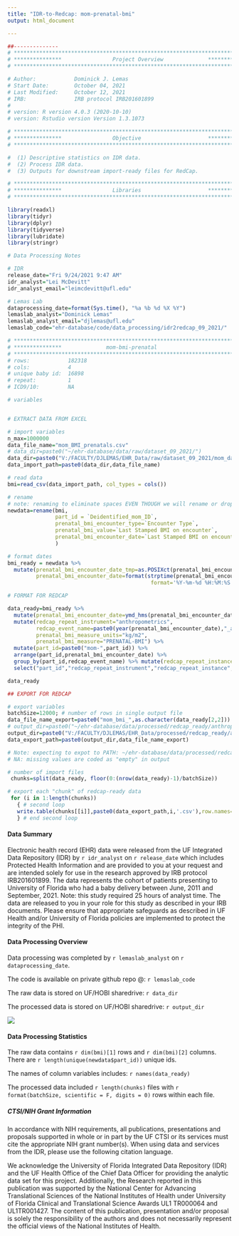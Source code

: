 ```yaml
---
title: "IDR-to-Redcap: mom-prenatal-bmi"
output: html_document

---
```


```r
##-------------- 
# **************************************************************************** #
# ***************                Project Overview              *************** #
# **************************************************************************** #

# Author:            Dominick J. Lemas 
# Start Date:        October 04, 2021 
# Last Modified:     October 12, 2021 
# IRB:               IRB protocol IRB201601899 
#                    
# version: R version 4.0.3 (2020-10-10)
# version: Rstudio version Version 1.3.1073 

# **************************************************************************** #
# ***************                Objective                     *************** #
# **************************************************************************** #

#  (1) Descriptive statistics on IDR data. 
#  (2) Process IDR data. 
#  (3) Outputs for downstream import-ready files for RedCap. 


```

```r

# **************************************************************************** #
# ***************                Libraries                     *************** #
# **************************************************************************** #

library(readxl)
library(tidyr)
library(dplyr)
library(tidyverse)
library(lubridate)
library(stringr)

```

```r
# Data Processing Notes

# IDR
release_date="Fri 9/24/2021 9:47 AM"
idr_analyst="Lei McDevitt"
idr_analyst_email="leimcdevitt@ufl.edu"

# Lemas Lab
dataprocessing_date=format(Sys.time(), "%a %b %d %X %Y")
lemaslab_analyst="Dominick Lemas"
lemaslab_analyst_email="djlemas@ufl.edu"
lemaslab_code="ehr-database/code/data_processing/idr2redcap_09_2021/"

```


```r

# **************************************************************************** #
# ***************              mom-bmi-prenatal                                             
# **************************************************************************** #
# rows:            182318      
# cols:            4 
# unique baby id:  16898
# repeat:          1
# ICD9/10:         NA

# variables


# EXTRACT DATA FROM EXCEL

# import variables
n_max=1000000
data_file_name="mom_BMI_prenatals.csv"
# data_dir=paste0("~/ehr-database/data/raw/dataset_09_2021/")
data_dir=paste0("V:/FACULTY/DJLEMAS/EHR_Data/raw/dataset_09_2021/mom_data/")
data_import_path=paste0(data_dir,data_file_name)

# read data
bmi=read_csv(data_import_path, col_types = cols()) 

# rename
# note: renaming to eliminate spaces EVEN THOUGH we will rename or drop later.
newdata=rename(bmi, 
               part_id = `Deidentified_mom_ID`, 
               prenatal_bmi_encounter_type=`Encounter Type`,
               prenatal_bmi_value=`Last Stamped BMI on encounter`, 
               prenatal_bmi_encounter_date=`Last Stamped BMI on encounter datetime`
               )

# format dates
bmi_ready = newdata %>%
  mutate(prenatal_bmi_encounter_date_tmp=as.POSIXct(prenatal_bmi_encounter_date, format="%m/%d/%Y %H:%M"),
         prenatal_bmi_encounter_date=format(strptime(prenatal_bmi_encounter_date_tmp, 
                                             format='%Y-%m-%d %H:%M:%S'), '%Y-%m-%d %I:%M:%S %p')) %>%  select(-prenatal_bmi_encounter_date_tmp)

# FORMAT FOR REDCAP

data_ready=bmi_ready %>%
  mutate(prenatal_bmi_encounter_date=ymd_hms(prenatal_bmi_encounter_date)) %>%
  mutate(redcap_repeat_instrument="anthropometrics",
         redcap_event_name=paste0(year(prenatal_bmi_encounter_date),"_arm_1"),
         prenatal_bmi_measure_units="kg/m2",
         prenatal_bmi_measure="PRENATAL-BMI") %>%
  mutate(part_id=paste0("mom-",part_id)) %>%
  arrange(part_id,prenatal_bmi_encounter_date) %>%
  group_by(part_id,redcap_event_name) %>% mutate(redcap_repeat_instance = row_number()) %>%
  select("part_id","redcap_repeat_instrument","redcap_repeat_instance","redcap_event_name",everything()) 

data_ready

## EXPORT FOR REDCAP

# export variables
batchSize=12000; # number of rows in single output file
data_file_name_export=paste0("mom_bmi_",as.character(data_ready[2,2]))
# output_dir=paste0("~/ehr-database/data/processed/redcap_ready/anthropometrics/")
output_dir=paste0("V:/FACULTY/DJLEMAS/EHR_Data/processed/redcap_ready/anthropometrics/")
data_export_path=paste0(output_dir,data_file_name_export)

# Note: expecting to expot to PATH: ~/ehr-database/data/processed/redcap_ready/delivery/
# NA: missing values are coded as "empty" in output

# number of import files
 chunks=split(data_ready, floor(0:(nrow(data_ready)-1)/batchSize))

# export each "chunk" of redcap-ready data
 for (i in 1:length(chunks))
   { # second loop
   write.table(chunks[[i]],paste0(data_export_path,i,'.csv'),row.names=F,na = "", sep=",")
   } # end second loop        

```

#### __Data Summary__
Electronic health record (EHR) data were released from the UF Integrated Data Repository (IDR) by `r idr_analyst` on `r release_date` which includes Protected Health Information and are provided to you at your request and are intended solely for use in the research approved by IRB protocol IRB201601899. The data represents the cohort of patients presenting to University of Florida who had a baby delivery between June, 2011 and September, 2021. Note: this study required 25 hours of analyst time. The data are released to you in your role for this study as described in your IRB documents. Please ensure that appropriate safeguards as described in UF Health and/or University of Florida policies are implemented to protect the integrity of the PHI.

#### __Data Processing Overview__
Data processing was completed by `r lemaslab_analyst` on `r dataprocessing_date`. 

The code is available on private github repo @: `r lemaslab_code`

The raw data is stored on UF/HOBI sharedrive: `r data_dir`

The processed data is stored on UF/HOBI sharedrive: `r output_dir`

![](data_processing_workflow.png)

#### __Data Processing Statistics__

The raw data contains `r dim(bmi)[1]` rows and `r dim(bmi)[2]` columns. There are `r length(unique(newdata$part_id))` unique ids. 

The names of column variables includes: `r names(data_ready)`

The processed data included `r length(chunks)` files with `r format(batchSize, scientific = F, digits = 0)` rows within each file.

##### __CTSI/NIH Grant Information__

In accordance with NIH requirements, all publications, presentations and proposals supported in whole or in part by the UF CTSI or its services must cite the appropriate NIH grant number(s). When using data and services from the IDR, please use the following citation language.

We acknowledge the University of Florida Integrated Data Repository (IDR) and the UF Health Office of the Chief Data Officer for providing the analytic data set for this project. Additionally, the Research reported in this publication was supported by the National Center for Advancing Translational Sciences of the National Institutes of Health under University of Florida Clinical and Translational Science Awards UL1 TR000064 and UL1TR001427. The content of this publication, presentation and/or proposal is solely the responsibility of the authors and does not necessarily represent the official views of the National Institutes of Health.

